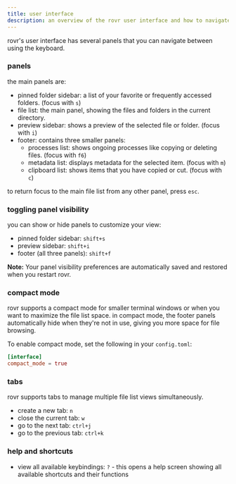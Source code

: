 ```yaml
---
title: user interface
description: an overview of the rovr user interface and how to navigate it.
---
```


rovr's user interface has several panels that you can navigate between using the keyboard.

### panels

the main panels are:

- pinned folder sidebar: a list of your favorite or frequently accessed folders. (focus with `s`)
- file list: the main panel, showing the files and folders in the current directory.
- preview sidebar: shows a preview of the selected file or folder. (focus with `i`)
- footer: contains three smaller panels:
  - processes list: shows ongoing processes like copying or deleting files. (focus with `f6`)
  - metadata list: displays metadata for the selected item. (focus with `m`)
  - clipboard list: shows items that you have copied or cut. (focus with `c`)

to return focus to the main file list from any other panel, press `esc`.

### toggling panel visibility

you can show or hide panels to customize your view:

- pinned folder sidebar: `shift+s`
- preview sidebar: `shift+i`
- footer (all three panels): `shift+f`

**Note:** Your panel visibility preferences are automatically saved and restored when you restart rovr.

### compact mode

rovr supports a compact mode for smaller terminal windows or when you want to maximize the file list space. in compact mode, the footer panels automatically hide when they're not in use, giving you more space for file browsing.

To enable compact mode, set the following in your `config.toml`:

```toml
[interface]
compact_mode = true
```

### tabs

rovr supports tabs to manage multiple file list views simultaneously.

- create a new tab: `n`
- close the current tab: `w`
- go to the next tab: `ctrl+j`
- go to the previous tab: `ctrl+k`

### help and shortcuts

- view all available keybindings: `?` - this opens a help screen showing all available shortcuts and their functions
